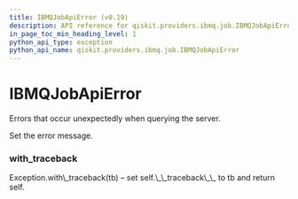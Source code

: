 ```yaml
---
title: IBMQJobApiError (v0.19)
description: API reference for qiskit.providers.ibmq.job.IBMQJobApiError in qiskit v0.19
in_page_toc_min_heading_level: 1
python_api_type: exception
python_api_name: qiskit.providers.ibmq.job.IBMQJobApiError
---
```


# IBMQJobApiError

<Class id="qiskit.providers.ibmq.job.IBMQJobApiError" isDedicatedPage={true} github="https://github.com/qiskit/qiskit-ibmq-provider/tree/stable/0.7/qiskit/providers/ibmq/job/exceptions.py" signature="IBMQJobApiError(*message)" modifiers="exception">
  Errors that occur unexpectedly when querying the server.

  Set the error message.

  ### with\_traceback

  <Function id="qiskit.providers.ibmq.job.IBMQJobApiError.with_traceback" signature="with_traceback()">
    Exception.with\_traceback(tb) – set self.\_\_traceback\_\_ to tb and return self.
  </Function>
</Class>

